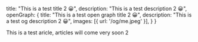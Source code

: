   title: "This is a test title 2 😀",
  description: "This is a test description 2 😀",
  openGraph: {
    title: "This is a test open graph title 2 😀",
    description: "This is a test og description 2 😀",
    images: [{ url: '/og/me.jpeg' }],
  }
}

This is a test aricle, articles will come very soon 2
